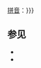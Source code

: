 [[汉语拼音|拼音]]：{{lang|pny|{{{p|{{{1}}}}}}}}<noinclude>
==参见==
* {{tl|ruby-py}}
* {{tl|transl}}
[[Category:多語言支持模板|{{PAGENAME}}]]
</noinclude>
